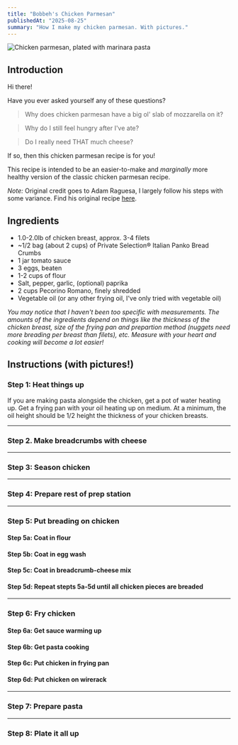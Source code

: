 ```yaml
---
title: "Bobbeh's Chicken Parmesan"
publishedAt: "2025-08-25"
summary: "How I make my chicken parmesan. With pictures."
---
```


![Chicken parmesan, plated with marinara pasta](https://pub-22e36f870e1647a6a48e07c2fa9d9ae8.r2.dev/finished.JPEG)

<Table
    headers={["Prep time", "Cook time", "Total time", "Servings", "Difficulty"]}
    rows={[["25m", "15m", "40m", "4", "Medium"]]}
/>

## Introduction

Hi there!

Have you ever asked yourself any of these questions?

> Why does chicken parmesan have a big ol' slab of mozzarella on it?

> Why do I still feel hungry after I've ate?

> Do I really need THAT much cheese?

If so, then this chicken parmesan recipe is for you!

This recipe is intended to be an easier-to-make and _marginally_ more healthy version of the classic chicken parmesan recipe.

_Note:_ Original credit goes to Adam Raguesa, I largely follow his steps with some variance.
Find his original recipe [here](https://www.youtube.com/watch?v=p-LY9b1u_io).

<BlogImage
    src="IMG_9482.JPEG"
    alt="The chicken wanter"
    caption="Poppy helping out"
    variant="center"
    size="default"
/>

## Ingredients

-   1.0-2.0lb of chicken breast, approx. 3-4 filets
-   ~1/2 bag (about 2 cups) of Private Selection® Italian Panko Bread Crumbs
-   1 jar tomato sauce
-   3 eggs, beaten
-   1-2 cups of flour
-   Salt, pepper, garlic, (optional) paprika
-   2 cups Pecorino Romano, finely shredded
-   Vegetable oil (or any other frying oil, I've only tried with vegetable oil)

_You may notice that I haven't been too specific with measurements. The amounts of the ingredients depend on things like the thickness of the chicken breast, size of the frying pan and prepartion method (nuggets need more breading per breast than filets), etc. Measure with your heart and cooking will become a lot easier!_

## Instructions (with pictures!)

### Step 1: Heat things up

<BlogImage
    src="IMG_9461.JPEG"
    alt="A pot of water and frying pan of oil coming up to temperature"
    variant="center"
    size="default"
/>

If you are making pasta alongside the chicken, get a pot of water heating up.
Get a frying pan with your oil heating up on medium. At a minimum, the oil height should be 1/2 height the thickness of your chicken breasts.

---

### Step 2. Make breadcrumbs with cheese

---

### Step 3: Season chicken

---

### Step 4: Prepare rest of prep station

---

### Step 5: Put breading on chicken

#### Step 5a: Coat in flour

#### Step 5b: Coat in egg wash

#### Step 5c: Coat in breadcrumb-cheese mix

#### Step 5d: Repeat stepts 5a-5d until all chicken pieces are breaded

---

### Step 6: Fry chicken

#### Step 6a: Get sauce warming up

#### Step 6b: Get pasta cooking

#### Step 6c: Put chicken in frying pan

#### Step 6d: Put chicken on wirerack

---

### Step 7: Prepare pasta

---

### Step 8: Plate it all up
